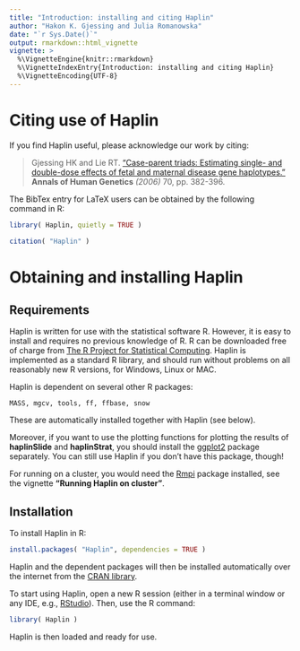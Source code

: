```yaml
---
title: "Introduction: installing and citing Haplin"
author: "Hakon K. Gjessing and Julia Romanowska"
date: "`r Sys.Date()`"
output: rmarkdown::html_vignette
vignette: >
  %\VignetteEngine{knitr::rmarkdown}
  %\VignetteIndexEntry{Introduction: installing and citing Haplin}
  %\VignetteEncoding{UTF-8}
---
```


# Citing use of Haplin

If you find Haplin useful, please acknowledge our work by citing:
  
>  Gjessing HK and Lie RT. ["Case-parent triads: Estimating single- and double-dose effects of fetal and maternal disease gene haplotypes."](https://folk.uib.no/gjessing/genetics/software/haplin/docu/Gjessing_Lie_2006.pdf) __Annals of Human Genetics__ _(2006)_ 70, pp. 382-396.

The BibTex entry for LaTeX users can be obtained by the following command in R:

```r
library( Haplin, quietly = TRUE )
```

```r
citation( "Haplin" )
```

# Obtaining and installing Haplin

## Requirements

Haplin is written for use with the statistical software R. However, it is easy to install and requires no previous knowledge of R. R can be downloaded free of charge from [The R Project for Statistical Computing](https://www.r-project.org/). Haplin is implemented as a standard R library, and should run without problems on all reasonably new R versions, for Windows, Linux or MAC.

Haplin is dependent on several other R packages:

`MASS, mgcv, tools, ff, ffbase, snow`

These are automatically installed together with Haplin (see below).

Moreover, if you want to use the plotting functions for plotting the results of __haplinSlide__ and __haplinStrat__, you should install the [ggplot2](https://CRAN.R-project.org/package=ggplot2) package separately. You can still use Haplin if you don't have this package, though!

For running on a cluster, you would need the [Rmpi](https://CRAN.R-project.org/package=Rmpi) package installed, see the vignette __"Running Haplin on cluster"__.

## Installation

To install Haplin in R:
```r
install.packages( "Haplin", dependencies = TRUE )
```

Haplin and the dependent packages will then be installed automatically over the internet from the [CRAN library](https://CRAN.R-project.org/package=Haplin).

To start using Haplin, open a new R session (either in a terminal window or any IDE, e.g., [RStudio](https://www.rstudio.com/)). Then, use the R command:
```r
library( Haplin )
```

Haplin is then loaded and ready for use.

<!-- ## GUI -->

<!-- An easily accessible Graphical User Interface for generating Haplin syntax is available at [haplin.fhi.no](http://haplin.fhi.no), thanks to Nguyen Trung Truc. The syntax generator helps setting up Haplin commands which can be cut and pasted into your own R window. It includes some (but not all) of the features currently available in Haplin. -->

